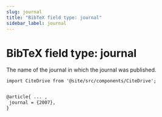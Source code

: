 ```yaml
---
slug: journal
title: "BibTeX field type: journal"
sidebar_label: journal
---
```


# BibTeX field type: journal

The name of the journal in which the journal was published.


```mdx-code-block
import CiteDrive from '@site/src/components/CiteDrive';
```
<CiteDrive /> 

```tex

@article{ ... ,
 journal = {2007},
}
```
